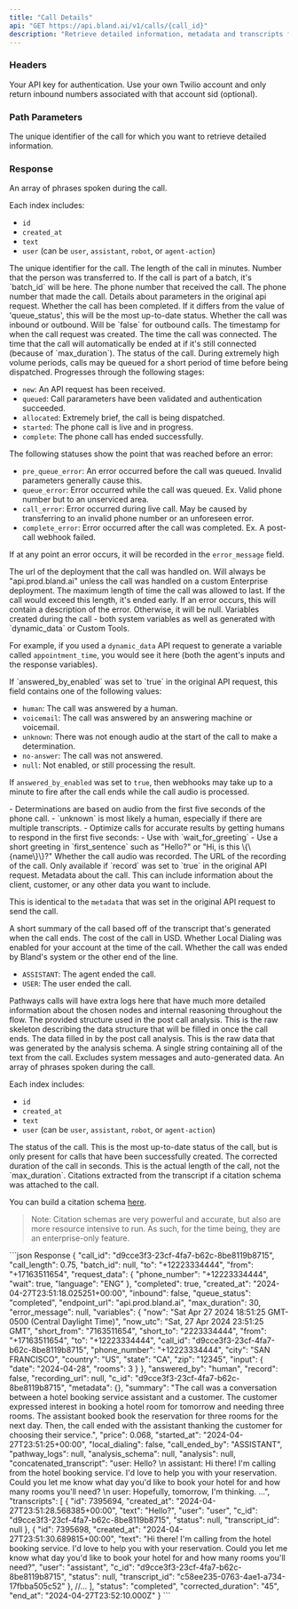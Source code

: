 ```yaml
---
title: "Call Details"
api: "GET https://api.bland.ai/v1/calls/{call_id}" 
description: "Retrieve detailed information, metadata and transcripts for a call."
---
```


### Headers

<ParamField header="authorization" type="string" required>
  Your API key for authentication.
</ParamField>

<ParamField header="encrypted_key" type="string">
  Use your own Twilio account and only return inbound numbers associated with that account sid (optional).
</ParamField> 

### Path Parameters

<ParamField path="call_id" type="string" required>
  The unique identifier of the call for which you want to retrieve detailed information.
</ParamField>

### Response

<ResponseField name="transcripts" type="array of objects">
  An array of phrases spoken during the call. 
  
  Each index includes: 
  
  - `id`
  - `created_at` 
  - `text` 
  - `user` (can be `user`, `assistant`, `robot`, or `agent-action`)
</ResponseField>

<ResponseField name="call_id" type="number">
  The unique identifier for the call.
</ResponseField>

<ResponseField name="call_length" type="number">
  The length of the call in minutes.
</ResponseField>

<ResponseField name="transferred_to" type="string">
  Number that the person was transferred to.
</ResponseField>

<ResponseField name="batch_id" type="string">
  If the call is part of a batch, it's `batch_id` will be here.
</ResponseField>

<ResponseField name="to" type="string">
  The phone number that received the call.
</ResponseField>

<ResponseField name="from" type="string">
  The phone number that made the call.
</ResponseField>

<ResponseField name="request_data" type="object">
  Details about parameters in the original api request.
</ResponseField>

<ResponseField name="completed" type="boolean">
  Whether the call has been completed. If it differs from the value of 'queue_status', this will be the most up-to-date status.
</ResponseField>

<ResponseField name="inbound" type="boolean">
  Whether the call was inbound or outbound. Will be `false` for outbound calls.
</ResponseField>

<ResponseField name="created_at" type="string">
  The timestamp for when the call request was created.
</ResponseField>

<ResponseField name="started_at" type="string">
  The time the call was connected.
</ResponseField>

<ResponseField name="end_at" type="string">
  The time that the call will automatically be ended at if it's still connected (because of `max_duration`).
</ResponseField>

<ResponseField name="queue_status" type="string">
  The status of the call. During extremely high volume periods, calls may be queued for a short period of time before being dispatched.


  <Accordion title="Statuses:">
  Progresses through the following stages:

  - `new`: An API request has been received.
  - `queued`: Call pararameters have been validated and authentication succeeded. 
  - `allocated`: Extremely brief, the call is being dispatched.
  - `started`: The phone call is live and in progress.
  - `complete`: The phone call has ended successfully.
  
  The following statuses show the point that was reached before an error:

  - `pre_queue_error`: An error occurred before the call was queued. Invalid parameters generally cause this.
  - `queue_error`: Error occurred while the call was queued. Ex. Valid phone number but to an unserviced area.
  - `call_error`: Error occurred during live call. May be caused by transferring to an invalid phone number or an unforeseen error.
  - `complete_error`: Error occurred after the call was completed. Ex. A post-call webhook failed.

  If at any point an error occurs, it will be recorded in the `error_message` field.
  </Accordion>
</ResponseField>

<ResponseField name="endpoint_url" type="string">
  The url of the deployment that the call was handled on. Will always be "api.prod.bland.ai" unless the call was handled on a custom Enterprise deployment.
</ResponseField>

<ResponseField name="max_duration" type="number">
  The maximum length of time the call was allowed to last. If the call would exceed this length, it's ended early.
</ResponseField>

<ResponseField name="error_message" type="string">
  If an error occurs, this will contain a description of the error. Otherwise, it will be null.
</ResponseField>

<ResponseField name="variables" type="object">
  Variables created during the call - both system variables as well as generated with `dynamic_data` or Custom Tools.

  For example, if you used a `dynamic_data` API request to generate a variable called `appointment_time`, you would see it here (both the agent's inputs and the response variables).
</ResponseField>

<ResponseField name="answered_by" type="string">
  If `answered_by_enabled` was set to `true` in the original API request, this field contains one of the following values:

  - `human`: The call was answered by a human.
  - `voicemail`: The call was answered by an answering machine or voicemail.
  - `unknown`: There was not enough audio at the start of the call to make a determination.
  - `no-answer`: The call was not answered.
  - `null`: Not enabled, or still processing the result.

  If `answered_by_enabled` was set to `true`, then webhooks may take up to a minute to fire after the call ends while the call audio is processed.

  <Accordion title="Notes:">
  - Determinations are based on audio from the first five seconds of the phone call.
  - `unknown` is most likely a human, especially if there are multiple transcripts.
  - Optimize calls for accurate results by getting humans to respond in the first five seconds:
    - Use with `wait_for_greeting`
    - Use a short greeting in `first_sentence` such as "Hello?" or "Hi, is this \{\{name\}\}?"
  </Accordion>
</ResponseField>

<ResponseField name="record" type="boolean">
  Whether the call audio was recorded.
</ResponseField>

<ResponseField name="recording_url" type="string">
  The URL of the recording of the call. Only available if `record` was set to `true` in the original API request.
</ResponseField>

<ResponseField name="metadata" type="object">
  Metadata about the call. This can include information about the client, customer, or any other data you want to include.

  This is identical to the `metadata` that was set in the original API request to send the call.
</ResponseField>

<ResponseField name="summary" type="string">
  A short summary of the call based off of the transcript that's generated when the call ends.
</ResponseField>

<ResponseField name="price" type="number">
  The cost of the call in USD.
</ResponseField>

<ResponseField name="local_dialing" type="boolean">
  Whether Local Dialing was enabled for your account at the time of the call.
</ResponseField>

<ResponseField name="call_ended_by" type="string">
  Whether the call was ended by Bland's system or the other end of the line.

  - `ASSISTANT`: The agent ended the call.
  - `USER`: The user ended the call.
</ResponseField>

<ResponseField name="pathway_logs" type="string">
  Pathways calls will have extra logs here that have much more detailed information about the chosen nodes and internal reasoning throughout the flow.
</ResponseField>

<ResponseField name="analysis_schema" type="object">
  The provided structure used in the post call analysis. This is the raw skeleton describing the data structure that will be filled in once the call ends.
</ResponseField>

<ResponseField name="analysis" type="object">
  The data filled in by the post call analysis. This is the raw data that was generated by the analysis schema.
</ResponseField>

<ResponseField name="concatenated_transcript" type="string">
  A single string containing all of the text from the call. Excludes system messages and auto-generated data.
</ResponseField>

<ResponseField name="transcripts" type="array of objects">
  An array of phrases spoken during the call. 
  
  Each index includes: 
  
  - `id`
  - `created_at` 
  - `text` 
  - `user` (can be `user`, `assistant`, `robot`, or `agent-action`)
</ResponseField>

<ResponseField name="status" type="string">
  The status of the call. This is the most up-to-date status of the call, but is only present for calls that have been successfully created.
</ResponseField>

<ResponseField name="corrected_duration" type="string">
  The corrected duration of the call in seconds. This is the actual length of the call, not the `max_duration`.
</ResponseField>

<ResponseField name="citations" type="array of objects">
  Citations extracted from the transcript if a citation schema was attached to the call.
  
   You can build a citation schema [here](https://app.bland.ai/dashboard/analytics?tab=citations).

  > Note: Citation schemas are very powerful and accurate, but also are more resource intensive to run. As such, for the time being, they are an enterprise-only feature.
</ResponseField>

<ResponseExample>
```json Response
{
    "call_id": "d9cce3f3-23cf-4fa7-b62c-8be8119b8715",
    "call_length": 0.75,
    "batch_id": null,
    "to": "+12223334444",
    "from": "+17163511654",
    "request_data": {
        "phone_number": "+12223334444",
        "wait": true,
        "language": "ENG"
    },
    "completed": true,
    "created_at": "2024-04-27T23:51:18.025251+00:00",
    "inbound": false,
    "queue_status": "completed",
    "endpoint_url": "api.prod.bland.ai",
    "max_duration": 30,
    "error_message": null,
    "variables": {
        "now": "Sat Apr 27 2024 18:51:25 GMT-0500 (Central Daylight Time)",
        "now_utc": "Sat, 27 Apr 2024 23:51:25 GMT",
        "short_from": "7163511654",
        "short_to": "2223334444",
        "from": "+17163511654",
        "to": "+12223334444",
        "call_id": "d9cce3f3-23cf-4fa7-b62c-8be8119b8715",
        "phone_number": "+12223334444",
        "city": "SAN FRANCISCO",
        "country": "US",
        "state": "CA",
        "zip": "12345",
        "input": {
            "date": "2024-04-28",
            "rooms": 3
        }
    },
    "answered_by": "human",
    "record": false,
    "recording_url": null,
    "c_id": "d9cce3f3-23cf-4fa7-b62c-8be8119b8715",
    "metadata": {},
    "summary": "The call was a conversation between a hotel booking service assistant and a customer. The customer expressed interest in booking a hotel room for tomorrow and needing three rooms. The assistant booked book the reservation for three rooms for the next day. Then, the call ended with the assistant thanking the customer for choosing their service.",
    "price": 0.068,
    "started_at": "2024-04-27T23:51:25+00:00",
    "local_dialing": false,
    "call_ended_by": "ASSISTANT",
    "pathway_logs": null,
    "analysis_schema": null,
    "analysis": null,
    "concatenated_transcript": "user: Hello? \n assistant: Hi there! I'm calling from the hotel booking service. I'd love to help you with your reservation. Could you let me know what day you'd like to book your hotel for and how many rooms you'll need? \n user: Hopefully, tomorrow, I'm thinking. ...",
    "transcripts": [
        {
            "id": 7395694,
            "created_at": "2024-04-27T23:51:28.568385+00:00",
            "text": "Hello?",
            "user": "user",
            "c_id": "d9cce3f3-23cf-4fa7-b62c-8be8119b8715",
            "status": null,
            "transcript_id": null
        },
        {
            "id": 7395698,
            "created_at": "2024-04-27T23:51:30.689815+00:00",
            "text": "Hi there! I'm calling from the hotel booking service. I'd love to help you with your reservation. Could you let me know what day you'd like to book your hotel for and how many rooms you'll need?",
            "user": "assistant",
            "c_id": "d9cce3f3-23cf-4fa7-b62c-8be8119b8715",
            "status": null,
            "transcript_id": "c58ee235-0763-4ae1-a734-17fbba505c52"
        },
        //...
    ],
    "status": "completed",
    "corrected_duration": "45",
    "end_at": "2024-04-27T23:52:10.000Z"
}
```
</ResponseExample>









